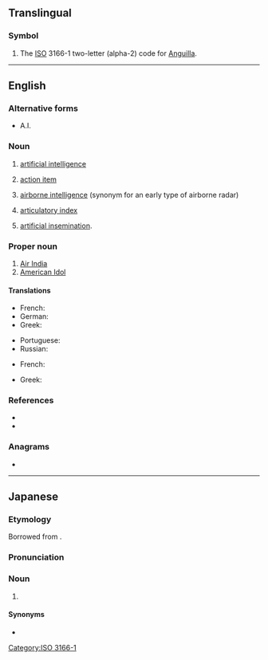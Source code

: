{{also|Appendix:Variations of "ai"}}
==Translingual==

===Symbol===
{{head|mul|symbol}}

# The [[ISO]] 3166-1 two-letter (alpha-2) code for [[Anguilla]].

[[Category:ISO 3166-1]]

----

==English==

===Alternative forms===
* A.I.<!--for all?-->

===Noun===
{{en-noun|~}}

# {{lb|en|computing theory}} [[artificial intelligence]]
# {{lb|en|management}} [[action item]]
# {{lb|en|British airforce}} [[airborne intelligence]] (synonym for an early type of airborne radar)
# {{lb|en|phonetics}} [[articulatory index]]
# {{lb|en|agriculture}} [[artificial insemination]].

===Proper noun===
{{en-proper noun}}

# [[w:Air India|Air India]]
# [[w:American Idol|American Idol]]

====Translations====
{{trans-top|artificial intelligence}}
* French: {{t+|fr|IA|f}}
* German: {{t+|de|KI|f}}
* Greek: {{t|el|ΤΝ|f}}
{{trans-mid}}
* Portuguese: {{t+|pt|IA|f}}
* Russian: {{t+|ru|ИИ́|m}}
{{trans-bottom}}

{{trans-top|artificial insemination}}
* French: {{t+|fr|IA|f}}
{{trans-mid}}
* Greek: {{t|el|τεχνητή γονιμοποίηση|f}}
{{trans-bottom}}

===References===
* {{R:Dictionary.com|AI}}
* {{R:American Heritage 2000|AI}}

===Anagrams===
* {{anagrams|en|-ia|IA|i.a.}}

----

==Japanese==

===Etymology===
Borrowed from {{bor|ja|en|AI}}.

===Pronunciation===
{{ja-pron|エーアイ|acc=3}}

===Noun===
{{ja-noun|エーアイ}}

# {{l|en|AI}} {{gl|artificial intelligence}}

====Synonyms====
* {{ja-r|人%工%知%能|じん%こう% ち%のう}}

{{topics|ja|Artificial intelligence}}